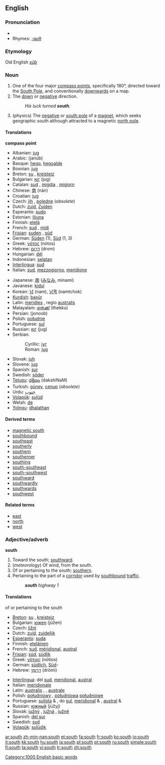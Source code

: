 {{see|South}}


==English==

===Pronunciation===
:{{IPA|/saʊθ/}}
:{{SAMPA|/saUT/}}
*{{audio|en-us-south.ogg|Audio (US)}}
*Rhymes: [[Rhymes:English:-aʊθ|-aʊθ]]

===Etymology===
Old English ''[[sūþ]]''

===Noun===
{{wikipedia}}

{{en-noun|-}}

# One of the four major [[compass point]]s, specifically 180°, directed toward the [[South Pole]], and conventionally [[downwards]] on a map.
# The [[down]] or [[negative]] direction.
#:''His luck turned '''south'''.''
# (physics) The [[negative]] or [[south pole]] of a [[magnet]], which seeks geographic south although attracted to a magnetic [[north pole]].

====Translations====

'''compass point'''
{{top}}
*Albanian: [[jug]] {{m}}
*Arabic: {{ARchar|[[جنوب]]}} (janúb) 
*Basque: [[hego]], [[hegoalde]]
*Bosnian: [[jug#Bosnian|jug]] {{m}}
*Breton: [[su]] {{m}}, [[kreisteiz]] {{m}}
*Bulgarian: [[юг]] (jug) {{m}}
*Catalan: [[sud]] {{m}}, [[migdia]] {{m}}, [[migjorn]] {{m}}
*Chinese: [[南]] (nán)
*Croatian: [[jug]] {{m}}
*Czech: [[jih]] {{m}}, [[poledne]] {{n}} (''obsolete'')
*Dutch: [[zuid]], [[Zuiden]] {{n}}
*Esperanto: [[sudo]]
*Estonian: [[lõuna]]
*Finnish: [[etelä]]
*French: [[sud]] {{m}}, [[midi]] {{m}}
*[[Frisian]]: [[suden]] {{n}}, [[súd]]
*German: [[Süden]] {{m}} (1), [[Süd]] (1, 3)
*Greek: [[νότος]] (nótos) {{m}}
*Hebrew: [[דרום]] (drom) {{m}}
*Hungarian: [[dél]]
*Indonesian: [[selatan]]
*[[Interlingua]]: [[sud]]
*Italian: [[sud]], [[mezzogiorno]], [[meridione]]
{{mid}}
*Japanese: [[南]] ([[みなみ]], minamí)
*Javanese: [[kidul]]
*Korean: [[남]] (nam), [[남쪽]] (namtchok)
*[[Kurdish]]: [[başûr]]
*Latin: [[meridies]] {{m}}, regio [[australis]] {{f}}
*Malayalam: [[തെക്ക്]] (thekku)
*Persian: {{FAchar|[[جنوب]]}} (jonoob)
*Polish: [[południe]] {{n}}
*Portuguese: [[sul]] {{m}}
*Russian: [[юг]] (jug) {{m}}
*Serbian:
*:Cyrillic: [[југ#Serbian|југ]] {{m}}
*:Roman: [[jug#Serbian|jug]] {{m}}
*Slovak: [[juh]] {{m}}
*Slovene: [[jug]] {{m}}
*Spanish: [[sur]] {{m}}
*Swedish: [[söder]]
*[[Telugu]]: [[దక్షిణం]] (dakshiNaM)
*Turkish: [[güney]], [[cenup]] (''obsolete'')
*Urdu: [[جنوب]] {{m}}
*[[Volapük]]: [[sulüd]]
*Welsh: [[de]]
*[[Yolngu]]: [[dhalathaŋ]]
{{bottom}}

====Derived terms====
*[[magnetic south]]
*[[southbound]]
*[[southeast]]
*[[southerly]]
*[[southern]]
*[[southerner]]
*[[southing]]
*[[south-southeast]]
*[[south-southwest]]
*[[southward]]
*[[southwardly]]
*[[southwards]]
*[[southwest]]

====Related terms====
*[[east]]
*[[north]]
*[[west]]

===Adjective/adverb===
'''south'''

# Toward the south; [[southward]].
# (''meteorology'') Of wind, from the south.
# Of or pertaining to the south; [[southern]].
# Pertaining to the part of a [[corridor]] used by [[southbound]] [[traffic]]. 
#: '''''south''' highway 1''

====Translations====
;of or pertaining to the south
{{top}}
*[[Breton]]: [[su]] {{m}}, [[kreisteiz]] {{m}}
*Bulgarian: [[южен]] (júžen) {{m}}
*Czech: [[jižní]]
*Dutch: [[zuid]], [[zuidelijk]]
*[[Esperanto]]: [[suda]]
*Finnish: [[eteläinen]]
*French: [[sud]], [[méridional]], [[austral]]
*[[Frisian]]: [[súd]], [[súdlik]]
*Greek: [[νότιος]] (nótios)
*German: [[südlich]], [[Süd]]-
*Hebrew: [[דרומי]] (drómi)
{{mid}}
*[[Interlingua]]: del [[sud]], [[meridional]], [[austral]]
*Italian: [[meridionale]]
*Latin: [[australis]] {{m}}, {{f}}, [[australe]] {{n}}
*Polish: [[południowy]] {{m}}, [[południowa]] {{f}} [[południowe]] {{n}}
*Portuguese: [[sulista]] {{m}} & {{f}}, do [[sul]], [[meridional]] {{m}} & {{f}}, [[austral]] {{m}} & {{f}}
*Russian: [[южный]] (júžyj)
*Slovak: [[južný]] {{m}}, [[južná]] {{f}}, [[južné]] {{n}}
*Spanish: [[del sur]]
*Swedish: [[syd]]
*[[Volapük]]: [[sulüdik]]
{{bottom}}

[[Category:1000 English basic words]]

[[ar:south]]
[[zh-min-nan:south]]
[[et:south]]
[[fa:south]]
[[fr:south]]
[[ko:south]]
[[io:south]]
[[it:south]]
[[kk:south]]
[[hu:south]]
[[ja:south]]
[[pl:south]]
[[pt:south]]
[[ru:south]]
[[simple:south]]
[[fi:south]]
[[ta:south]]
[[vi:south]]
[[tr:south]]
[[zh:south]]